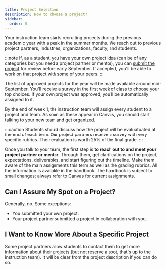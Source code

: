 ```yaml
---
title: Project Selection
description: How to choose a project?
sidebar:
  order: 0
---
```


Your instruction team starts recruiting projects during the previous academic year with a peak in the summer months. We reach out to previous project partners, industries, organizations, faculty, and students.

:::note
If, as a student, you have your own project idea (can be of any categories but you need a project partner or mentor), you can [submit the project](https://eecs.engineering.oregonstate.edu/capstone/submission/pages/) for review before early September. If accepted, you'll be able to work on that project with some of your peers.
:::

The list of approved projects for the year will be made available around mid-September. You'll receive a survey in the first week of class to choose your top choices. If your own project was approved, you'll be automatically assigned to it. 

By the end of week 1, the instruction team will assign every student to a project and team. As soon as these appear in Canvas, you should start talking to your new team and get organized.

:::caution
Students should discuss how the project will be evaluatuated at the end of each term. Our project partners receive a survey with very specific rubrics. Their evaluation is worth 25% of the final grade.
:::

Once you talk to your team, the first step is **to reach out to and meet your project partner or mentor**. Through them, get clarifications on the project, expectations, deliverables, and start figuring out the timeline. Make them aware of the main assignments this term as well as the grading rubrics. All the information is available in the handbook. The handbook is subject to small changes; always refer to Canvas for current assignments.

## Can I Assure My Spot on a Project?

Generally, no. Some exceptions:

- You submitted your own project.
- Your project partner submitted a project in collaboration with you.

## I Want to Know More About a Specific Project

Some project partners allow students to contact them to get more information about their projects (but not reserve a spot, that's up to the instruction team). It will be clear from the project description if you can do so.
